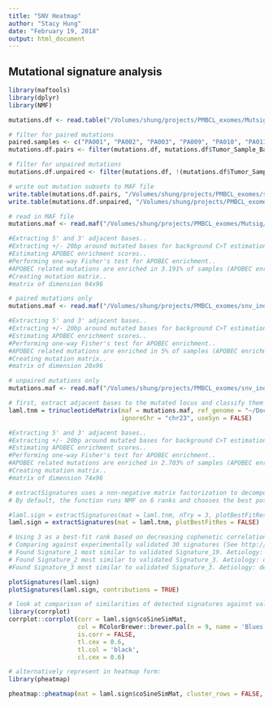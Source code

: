 ```yaml
---
title: "SNV Heatmap"
author: "Stacy Hung"
date: "February 19, 2018"
output: html_document
---
```


## Mutational signature analysis

```r
library(maftools)
library(dplyr)
library(NMF)

mutations.df <- read.table("/Volumes/shung/projects/PMBCL_exomes/Mutsig/mutsig_input/mutation_file/singles_and_pairs/singles_and_pairs.snvs_and_indels.somatic_modified_effects.removed_non_genes.singles_AF_filtered.maf", sep = "\t", header = TRUE, fill = TRUE)

# filter for paired mutations
paired.samples <- c("PA001", "PA002", "PA003", "PA009", "PA010", "PA011", "PA012", "PA013", "PA014", "PA015", "PA016", "PA017", "PA018", "PA021", "PA034", "PA045", "PA056", "PA069", "PA070", "PA072", "PA073")
mutations.df.pairs <- filter(mutations.df, mutations.df$Tumor_Sample_Barcode %in% paired.samples)

# filter for unpaired mutations
mutations.df.unpaired <- filter(mutations.df, !(mutations.df$Tumor_Sample_Barcode %in% paired.samples))

# write out mutation subsets to MAF file
write.table(mutations.df.pairs, "/Volumes/shung/projects/PMBCL_exomes/snv_indel_analysis/maf/pairs.snvs_indels.somatic.effect_filtered.maf", sep = "\t", quote = FALSE, row.names = FALSE)
write.table(mutations.df.unpaired, "/Volumes/shung/projects/PMBCL_exomes/snv_indel_analysis/maf/unpaired.snvs_indels.somatic.effect_filtered.maf", sep = "\t", quote = FALSE, row.names = FALSE)

# read in MAF file
mutations.maf <- read.maf("/Volumes/shung/projects/PMBCL_exomes/Mutsig/mutsig_input/mutation_file/singles_and_pairs/singles_and_pairs.snvs_and_indels.somatic_modified_effects.removed_non_genes.singles_AF_filtered.maf")

#Extracting 5' and 3' adjacent bases..
#Extracting +/- 20bp around mutated bases for background C>T estimation..
#Estimating APOBEC enrichment scores.. 
#Performing one-way Fisher's test for APOBEC enrichment..
#APOBEC related mutations are enriched in 3.191% of samples (APOBEC enrichment score > 2 ; 3 of 94 samples)
#Creating mutation matrix..
#matrix of dimension 94x96

# paired mutations only
mutations.maf <- read.maf("/Volumes/shung/projects/PMBCL_exomes/snv_indel_analysis/maf/pairs.snvs_indels.somatic.effect_filtered.maf")

#Extracting 5' and 3' adjacent bases..
#Extracting +/- 20bp around mutated bases for background C>T estimation..
#Estimating APOBEC enrichment scores.. 
#Performing one-way Fisher's test for APOBEC enrichment..
#APOBEC related mutations are enriched in 5% of samples (APOBEC enrichment score > 2 ; 1 of 20 samples)
#Creating mutation matrix..
#matrix of dimension 20x96

# unpaired mutations only
mutations.maf <- read.maf("/Volumes/shung/projects/PMBCL_exomes/snv_indel_analysis/maf/unpaired.snvs_indels.somatic.effect_filtered.maf")

# first, extract adjacent bases to the mutated locus and classify them into 96 subsitution classes
laml.tnm = trinucleotideMatrix(maf = mutations.maf, ref_genome = "~/Documents/references/GRCh37-lite.fa",
                               ignoreChr = "chr23", useSyn = FALSE)

#Extracting 5' and 3' adjacent bases..
#Extracting +/- 20bp around mutated bases for background C>T estimation..
#Estimating APOBEC enrichment scores.. 
#Performing one-way Fisher's test for APOBEC enrichment..
#APOBEC related mutations are enriched in 2.703% of samples (APOBEC enrichment score > 2 ; 2 of 74 samples)
#Creating mutation matrix..
#matrix of dimension 74x96

# extractSignatures uses a non-negative matrix factorization to decompose 92 samples x 96 matrix into r signatures.
# By default, the function runs NMF on 6 ranks and chooses the best possible value based on maximum cophenetic-correlation coefficients (can also specify r).  Once decomposed, signatures are compared against known signatures derived from Alexandrov et al., and cosine similarity is calculated to identify the best match.

#laml.sign = extractSignatures(mat = laml.tnm, nTry = 3, plotBestFitRes = FALSE)
laml.sign = extractSignatures(mat = laml.tnm, plotBestFitRes = FALSE)

# Using 3 as a best-fit rank based on decreasing cophenetic correlation coefficient.
# Comparing against experimentally validated 30 signatures (See http://cancer.sanger.ac.uk/cosmic/signatures)
# Found Signature_1 most similar to validated Signature_19. Aetiology: Unknown [cosine-similarity: 0.566] 
# Found Signature_2 most similar to validated Signature_3. Aetiology: defects in DNA-DSB repair by HR [cosine-similarity: 0.665] 
#Found Signature_3 most similar to validated Signature_3. Aetiology: defects in DNA-DSB repair by HR [cosine-similarity: 0.556] 

plotSignatures(laml.sign)
plotSignatures(laml.sign, contributions = TRUE)

# look at comparison of similarities of detected signatures against validated signatures
library(corrplot)
corrplot::corrplot(corr = laml.sign$coSineSimMat, 
                   col = RColorBrewer::brewer.pal(n = 9, name = 'Blues'),
                   is.corr = FALSE, 
                   tl.cex = 0.6, 
                   tl.col = 'black', 
                   cl.cex = 0.6)

# alternatively represent in heatmap form:
library(pheatmap)

pheatmap::pheatmap(mat = laml.sign$coSineSimMat, cluster_rows = FALSE, main = "cosine similarity against validated signatures")


```